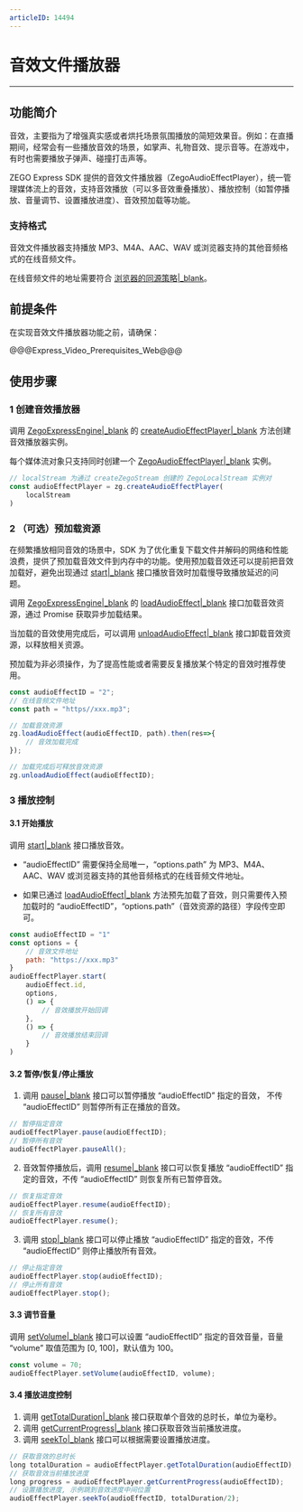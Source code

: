 ```yaml
---
articleID: 14494
---
```

# 音效文件播放器

- - -

## 功能简介

音效，主要指为了增强真实感或者烘托场景氛围播放的简短效果音。例如：在直播期间，经常会有一些播放音效的场景，如掌声、礼物音效、提示音等。在游戏中，有时也需要播放子弹声、碰撞打击声等。 

ZEGO Express SDK 提供的音效文件播放器（ZegoAudioEffectPlayer），统一管理媒体流上的音效，支持音效播放（可以多音效重叠播放）、播放控制（如暂停播放、音量调节、设置播放进度）、音效预加载等功能。

### 支持格式

音效文件播放器支持播放 MP3、M4A、AAC、WAV 或浏览器支持的其他音频格式的在线音频文件。

<div class="mk-warning">

在线音频文件的地址需要符合 [浏览器的同源策略\|_blank](https://developer.mozilla.org/zh-CN/docs/Web/Security/Same-origin_policy)。
</div>


## 前提条件

在实现音效文件播放器功能之前，请确保：

@@@Express_Video_Prerequisites_Web@@@

## 使用步骤

### 1 创建音效播放器

调用 [ZegoExpressEngine\|_blank](@-ZegoExpressEngine) 的 [createAudioEffectPlayer\|_blank](@createAudioEffectPlayer) 方法创建音效播放器实例。

<div class="mk-warning">

每个媒体流对象只支持同时创建一个 [ZegoAudioEffectPlayer\|_blank](@-ZegoAudioEffectPlayer) 实例。  
</div>

```js
// localStream 为通过 createZegoStream 创建的 ZegoLocalStream 实例对
const audioEffectPlayer = zg.createAudioEffectPlayer(
    localStream
)
```

### 2 （可选）预加载资源

在频繁播放相同音效的场景中，SDK 为了优化重复下载文件并解码的网络和性能浪费，提供了预加载音效文件到内存中的功能。使用预加载音效还可以提前把音效加载好，避免出现通过 [start\|_blank](@start) 接口播放音效时加载慢导致播放延迟的问题。

调用 [ZegoExpressEngine\|_blank](@-ZegoExpressEngine) 的 [loadAudioEffect\|_blank](@loadAudioEffect) 接口加载音效资源，通过 Promise 获取异步加载结果。

当加载的音效使用完成后，可以调用 [unloadAudioEffect\|_blank](@unloadAudioEffect) 接口卸载音效资源，以释放相关资源。

<div class="mk-hint">

预加载为非必须操作，为了提高性能或者需要反复播放某个特定的音效时推荐使用。   
</div>

```js
const audioEffectID = "2";
// 在线音频文件地址
const path = "https//xxx.mp3";

// 加载音效资源
zg.loadAudioEffect(audioEffectID, path).then(res=>{
    // 音效加载完成
});

// 加载完成后可释放音效资源
zg.unloadAudioEffect(audioEffectID);
```

### 3 播放控制

#### 3.1 开始播放

调用 [start\|_blank](@start) 接口播放音效。 

* “audioEffectID” 需要保持全局唯一，“options.path” 为 MP3、M4A、AAC、WAV 或浏览器支持的其他音频格式的在线音频文件地址。

* 如果已通过 [loadAudioEffect\|_blank](@loadAudioEffect) 方法预先加载了音效，则只需要传入预加载时的 “audioEffectID”，“options.path”（音效资源的路径）字段传空即可。

```js
const audioEffectID = "1"
const options = {
    // 音效文件地址
    path: "https://xxx.mp3"
}
audioEffectPlayer.start(
    audioEffect.id,
    options, 
    () => {
        // 音效播放开始回调
    }, 
    () => {
        // 音效播放结束回调
    }
)
```

#### 3.2 暂停/恢复/停止播放

1. 调用 [pause\|_blank](@pause) 接口可以暂停播放 “audioEffectID” 指定的音效， 不传 “audioEffectID” 则暂停所有正在播放的音效。

```js
// 暂停指定音效
audioEffectPlayer.pause(audioEffectID);
// 暂停所有音效
audioEffectPlayer.pauseAll();
```

2. 音效暂停播放后，调用 [resume\|_blank](@resume-ZegoAudioEffectPlayer) 接口可以恢复播放 “audioEffectID” 指定的音效，不传 “audioEffectID” 则恢复所有已暂停音效。

```js
// 恢复指定音效
audioEffectPlayer.resume(audioEffectID);
// 恢复所有音效
audioEffectPlayer.resume();
``` 

3. 调用 [stop\|_blank](@stop-ZegoAudioEffectPlayer) 接口可以停止播放 “audioEffectID” 指定的音效，不传 “audioEffectID” 则停止播放所有音效。

```js
// 停止指定音效
audioEffectPlayer.stop(audioEffectID);
// 停止所有音效
audioEffectPlayer.stop();
```

#### 3.3 调节音量

调用 [setVolume\|_blank](@setVolume-ZegoAudioEffectPlayer) 接口可以设置 “audioEffectID” 指定的音效音量，音量 “volume” 取值范围为 [0, 100]，默认值为 100。

```js
const volume = 70;
audioEffectPlayer.setVolume(audioEffectID, volume);
```

#### 3.4 播放进度控制

1. 调用 [getTotalDuration\|_blank](@getTotalDuration) 接口获取单个音效的总时长，单位为毫秒。
2. 调用 [getCurrentProgress\|_blank](@getCurrentProgress) 接口获取音效当前播放进度。
3. 调用 [seekTo\|_blank](@seekTo-ZegoAudioEffectPlayer) 接口可以根据需要设置播放进度。

```js
// 获取音效的总时长
long totalDuration = audioEffectPlayer.getTotalDuration(audioEffectID);
// 获取音效当前播放进度
long progress = audioEffectPlayer.getCurrentProgress(audioEffectID);
// 设置播放进度, 示例跳到音效进度中间位置
audioEffectPlayer.seekTo(audioEffectID, totalDuration/2);
```
